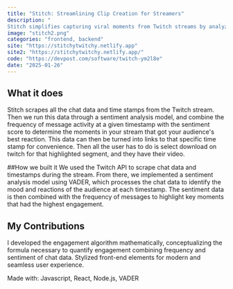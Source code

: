 ```yaml
---
title: "Stitch: Streamlining Clip Creation for Streamers"
description: "
Stitch simplifies capturing viral moments from Twitch streams by analyzing chat data and timestamps using VADER sentiment analysis. It identifies high-engagement moments based on audience reactions and message frequency, generating direct links for easy access."
image: "stitch2.png"
categories: "frontend, backend"
site: "https://stitchytwitchy.netlify.app"
site2: "https://stitchytwitchy.netlify.app/"
code: "https://devpost.com/software/twitch-ym2l8e"
date: "2025-01-26"
---
```


## What it does
Stitch scrapes all the chat data and time stamps from the Twitch stream. Then we run this data through a sentiment analysis model, and combine the frequency of message activity at a given timestamp with the sentiment score to determine the moments in your stream that got your audience's best reaction.
This data can then be turned into links to that specific time stamp for convenience. Then all the user has to do is select download on twitch for that highlighted segment, and they have their video.

##How we built it
We used the Twitch API to scrape chat data and timestamps during the stream. From there, we implemented a sentiment analysis model using VADER, which processes the chat data to identify the mood and reactions of the audience at each timestamp. The sentiment data is then combined with the frequency of messages to highlight key moments that had the highest engagement.

## My Contributions
I developed the engagement algorithm mathematically, conceptualizing the formula necessary to quantify engagement combining frequency and sentiment of chat data. Stylized front-end elements for modern and seamless user experience.

Made with: Javascript, React, Node.js, VADER